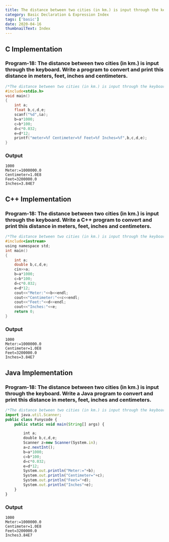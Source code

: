 ```yaml
---
title: The distance between two cities (in km.) is input through the keyboard. Write a program to convert and print this distance in meters, feet, inches and centimeters.
category: Basic Declaration & Expression Index
tags: ['basic']
date: 2020-04-16
thumbnailText: Index
---
```


## C Implementation
### Program-18: The distance between two cities (in km.) is input through the keyboard. Write a program to convert and print this distance in meters, feet, inches and centimeters.
```c
/*The distance between two cities (in km.) is input through the keyboard. Write a C program to convert and print this distance in meters, feet, inches and centimeters.*/
#include<stdio.h>
void main()
{
    int a;
    float b,c,d,e;
    scanf("%d",&a);
    b=a*1000;
    c=b*100;
    d=c*0.032;
    e=d*12;
    printf("meter=%f Centimeter=%f Feet=%f Inches=%f",b,c,d,e);
}
```
### Output
```
1000
Meter:=1000000.0
Centimeter=1.0E8
Feet=3200000.0
Inches=3.84E7
```

## C++ Implementation
### Program-18: The distance between two cities (in km.) is input through the keyboard. Write a C++ program to convert and print this distance in meters, feet, inches and centimeters.
```c
/*The distance between two cities (in km.) is input through the keyboard. Write a C++ program to convert and print this distance in meters, feet, inches and centimeters.*/
#include<iostream>
using namespace std;
int main()
{
    int a;
    double b,c,d,e;
    cin>>a;
    b=a*1000;
    c=b*100;
    d=c*0.032;
    e=d*12;
    cout<<"Meter:"<<b<<endl;
    cout<<"Centimeter:"<<c<<endl;
    cout<<"Feet:"<<d<<endl;
    cout<<"Inches:"<<e;
    return 0;
}
```
### Output
```
1000
Meter:=1000000.0
Centimeter=1.0E8
Feet=3200000.0
Inches=3.84E7
```

## Java Implementation
### Program-18: The distance between two cities (in km.) is input through the keyboard. Write a Java program to convert and print this distance in meters, feet, inches and centimeters.
```js
/*The distance between two cities (in km.) is input through the keyboard. Write a Java program to convert and print this distance in meters, feet, inches and centimeters.*/
import java.util.Scanner;
public class Funycode {
    public static void main(String[] args) {

        int a;
        double b,c,d,e;
        Scanner z=new Scanner(System.in);
        a=z.nextInt();
        b=a*1000;
        c=b*100;
        d=c*0.032;
        e=d*12;
        System.out.println("Meter:="+b);
        System.out.println("Centimeter="+c);
        System.out.println("Feet="+d);
        System.out.println("Inches"+e);
    }
}
```
### Output
```
1000
Meter:=1000000.0
Centimeter=1.0E8
Feet=3200000.0
Inches3.84E7
```
